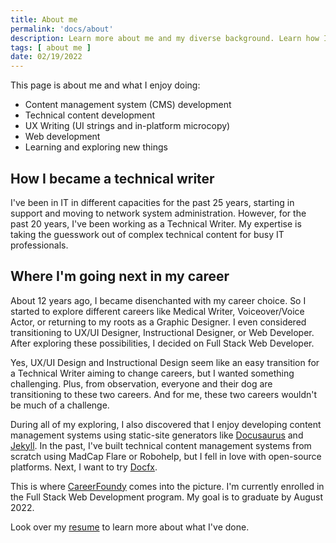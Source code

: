 ```yaml
---
title: About me
permalink: 'docs/about'
description: Learn more about me and my diverse background. Learn how I got here and where I'm going.
tags: [ about me ]
date: 02/19/2022
---
```


This page is about me and what I enjoy doing:
- Content management system (CMS) development
- Technical content development
- UX Writing (UI strings and in-platform microcopy)
- Web development
- Learning and exploring new things

## How I became a technical writer
I've been in IT in different capacities for the past 25 years, starting in support and moving to network system administration. However, for the past 20 years, I've been working as a Technical Writer. My expertise is taking the guesswork out of complex technical content for busy IT professionals. 

## Where I'm going next in my career
About 12 years ago, I became disenchanted with my career choice. So I started to explore different careers like Medical Writer, Voiceover/Voice Actor, or returning to my roots as a Graphic Designer. I even considered transitioning to UX/UI Designer, Instructional Designer, or Web Developer. After exploring these possibilities, I decided on Full Stack Web Developer.

Yes, UX/UI Design and Instructional Design seem like an easy transition for a Technical Writer aiming to change careers, but I wanted something challenging. Plus, from observation, everyone and their dog are transitioning to these two careers. And for me, these two careers wouldn't be much of a challenge.

During all of my exploring, I also discovered that I enjoy developing content management systems using static-site generators like [Docusaurus](https://docusaurus.io/docs) and [Jekyll](https://jekyllrb.com/). In the past, I've built technical content management systems from scratch using MadCap Flare or Robohelp, but I fell in love with open-source platforms. Next, I want to try [Docfx](https://dotnet.github.io/docfx/tutorial/docfx_getting_started.html).

This is where [CareerFoundy](https://careerfoundry.com/en/courses/become-a-web-developer/) comes into the picture. I'm currently enrolled in the Full Stack Web Development program. My goal is to graduate by August 2022. 

Look over my [resume](resume.md) to learn more about what I've done.
